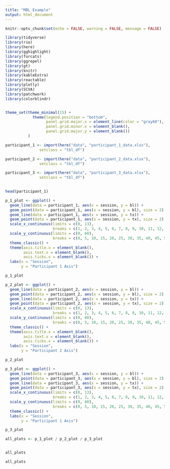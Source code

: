 ```yaml
---
title: "MBL Example"
output: html_document
---
```


```r
knitr::opts_chunk$set(echo = FALSE, warning = FALSE, message = FALSE)
```

```r


library(tidyverse)
library(rio)
library(here)
library(gghighlight)
library(forcats)
library(ggrepel)
library(gt)
library(knitr)
library(kableExtra)
library(reactable)
library(plotly)
library(SCVA)
library(patchwork)
library(colorblindr)


theme_set(theme_minimal(15) +
            theme(legend.position = "bottom",
                  panel.grid.major.x = element_line(color = "gray60"),
                  panel.grid.minor.x = element_blank(),
                  panel.grid.major.y = element_blank())
          )

participant_1 <- import(here("data", "participant_1_data.xlsx"),
               setclass = "tbl_df") 

participant_2 <- import(here("data", "participant_2_data.xlsx"),
               setclass = "tbl_df") 

participant_3 <- import(here("data", "participant_3_data.xlsx"),
               setclass = "tbl_df") 
 


```


```r
head(participant_1)

p_1_plot <- ggplot() +
  geom_line(data = participant_1, aes(x = session, y = bl)) +
  geom_point(data = participant_1, aes(x = session, y = bl), size = 2) +
  geom_line(data = participant_1, aes(x = session, y = tx)) +
  geom_point(data = participant_1, aes(x = session, y = tx), size = 2) +
  scale_x_continuous(limits = c(0, 13),
                     breaks = c(1, 2, 3, 4, 5, 6, 7, 8, 9, 10, 11, 12, 13)) +
  scale_y_continuous(limits = c(0, 60),
                     breaks = c(0, 5, 10, 15, 20, 25, 30, 35, 40, 45, 50, 55, 60)) +
  theme_classic() +
  theme(axis.title.x = element_blank(),
        axis.text.x = element_blank(),
        axis.ticks.x = element_blank()) +
  labs(x = "Session",
       y = "Participant 1 Axis") 

p_1_plot

p_2_plot <- ggplot() +
  geom_line(data = participant_2, aes(x = session, y = bl)) +
  geom_point(data = participant_2, aes(x = session, y = bl), size = 2) +
  geom_line(data = participant_2, aes(x = session, y = tx)) +
  geom_point(data = participant_2, aes(x = session, y = tx), size = 2) +
  scale_x_continuous(limits = c(0, 13),
                     breaks = c(1, 2, 3, 4, 5, 6, 7, 8, 9, 10, 11, 12, 13)) +
  scale_y_continuous(limits = c(0, 60),
                     breaks = c(0, 5, 10, 15, 20, 25, 30, 35, 40, 45, 50, 55, 60)) +
  theme_classic() +
  theme(axis.title.x = element_blank(),
        axis.text.x = element_blank(),
        axis.ticks.x = element_blank()) +
  labs(x = "Session",
       y = "Participant 2 Axis") 

p_2_plot

p_3_plot <- ggplot() +
  geom_line(data = participant_3, aes(x = session, y = bl)) +
  geom_point(data = participant_3, aes(x = session, y = bl), size = 2) +
  geom_line(data = participant_3, aes(x = session, y = tx)) +
  geom_point(data = participant_3, aes(x = session, y = tx), size = 2) +
  scale_x_continuous(limits = c(0, 13),
                     breaks = c(1, 2, 3, 4, 5, 6, 7, 8, 9, 10, 11, 12, 13)) +
  scale_y_continuous(limits = c(0, 60),
                     breaks = c(0, 5, 10, 15, 20, 25, 30, 35, 40, 45, 50, 55, 60)) +
  theme_classic() +
  labs(x = "Session",
       y = "Participant 1 Axis") 

p_3_plot

all_plots <- p_1_plot / p_2_plot / p_3_plot


all_plots
```

```r
all_plots
```